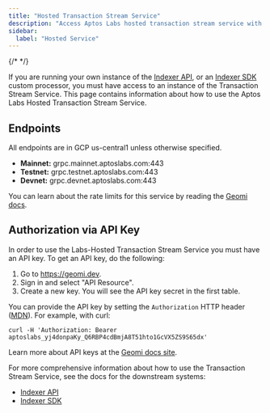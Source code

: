 ```yaml
---
title: "Hosted Transaction Stream Service"
description: "Access Aptos Labs hosted transaction stream service with gRPC endpoints for mainnet, testnet, and devnet blockchain data streaming"
sidebar:
  label: "Hosted Service"
---
```


{/* <IndexerBetaNotice /> */}

If you are running your own instance of the [Indexer API](/build/indexer), or an [Indexer SDK](/build/indexer/indexer-sdk) custom processor, you must have access to an instance of the Transaction Stream Service. This page contains information about how to use the Aptos Labs Hosted Transaction Stream Service.

## Endpoints

All endpoints are in GCP us-central1 unless otherwise specified.

- **Mainnet:** grpc.mainnet.aptoslabs.com:443
- **Testnet:** grpc.testnet.aptoslabs.com:443
- **Devnet:** grpc.devnet.aptoslabs.com:443

You can learn about the rate limits for this service by reading the [Geomi docs](https://geomi.dev/docs/admin/billing).

## Authorization via API Key

In order to use the Labs-Hosted Transaction Stream Service you must have an API key. To get an API key, do the following:

1. Go to https://geomi.dev.
2. Sign in and select "API Resource".
3. Create a new key. You will see the API key secret in the first table.

You can provide the API key by setting the `Authorization` HTTP header ([MDN](https://developer.mozilla.org/en-US/docs/Web/HTTP/Headers/Authorization)). For example, with curl:

```shellscript filename="Terminal"
curl -H 'Authorization: Bearer aptoslabs_yj4donpaKy_Q6RBP4cdBmjA8T51hto1GcVX5ZS9S65dx'
```

Learn more about API keys at the [Geomi docs site](https://geomi.dev/docs/api-keys).

For more comprehensive information about how to use the Transaction Stream Service, see the docs for the downstream systems:

- [Indexer API](/build/indexer/indexer-api)
- [Indexer SDK](/build/indexer/indexer-sdk)

